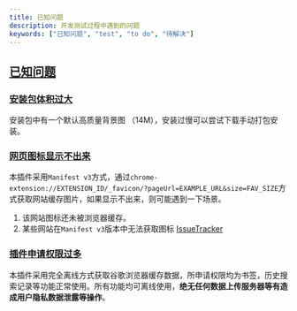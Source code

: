 ```yaml
---
title: 已知问题
description: 开发测试过程中遇到的问题
keywords: ["已知问题", "test", "to do", "待解决"]
---
```


## [已知问题](#已知问题)

### [安装包体积过大](#安装包体积过大)

安装包中有一个默认高质量背景图 （14M），安装过慢可以尝试下载手动打包安装。

### [网页图标显示不出来](#网页图标显示不出来)

本插件采用`Manifest v3`方式，通过`chrome-extension://EXTENSION_ID/_favicon/?pageUrl=EXAMPLE_URL&size=FAV_SIZE`方式获取网站缓存图片，如果显示不出来，则可能遇到一下场景。

1. 该网站图标还未被浏览器缓存。
2. 某些网站在`Manifest v3`版本中无法获取图标 [IssueTracker](https://issuetracker.google.com/issues/334120886)

### [插件申请权限过多](#插件申请权限过多)

本插件采用完全离线方式获取谷歌浏览器缓存数据，所申请权限均为书签，历史搜索记录等功能正常使用。所有功能均可离线使用，**绝无任何数据上传服务器等有造成用户隐私数据泄露等操作**。

